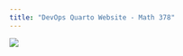 ```yaml
---
title: "DevOps Quarto Website - Math 378"
---
```


![](https://1.bp.blogspot.com/-cEgmH_kVDp0/XpikIVFKegI/AAAAAAAAq9Q/oAt1KJQgp1gxuvpheGMib_XKHzbrNlf-wCLcBGAsYHQ/s2560/penguin_animal_funny_166591_3840x2160.jpg)
